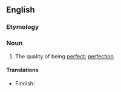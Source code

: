 ==English==

===Etymology===
{{suffix|perfect|ness|lang=en}}

===Noun===
{{en-noun|-|es}}

# The quality of being [[perfect]]; [[perfection]].

====Translations====
{{trans-top|quality of being perfect}}
* Finnish: {{t+|fi|täydellisyys}}
{{trans-mid}}
{{trans-bottom}}
